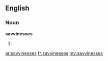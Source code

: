 ==English==

===Noun===
'''savvinesses'''

# {{plural of|[[savviness]]}}

[[ar:savvinesses]]
[[fr:savvinesses]]
[[my:savvinesses]]